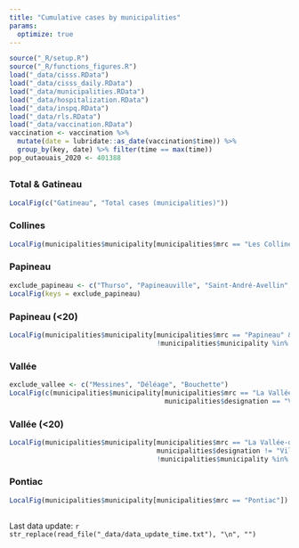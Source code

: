 ```yaml
---
title: "Cumulative cases by municipalities"
params: 
  optimize: true
---
```


```r
source("_R/setup.R")
source("_R/functions_figures.R")
load("_data/cisss.RData")
load("_data/cisss_daily.RData")
load("_data/municipalities.RData")
load("_data/hospitalization.RData")
load("_data/inspq.RData")
load("_data/rls.RData")
load("_data/vaccination.RData")
vaccination <- vaccination %>% 
  mutate(date = lubridate::as_date(vaccination$time)) %>% 
  group_by(key, date) %>% filter(time == max(time)) 
pop_outaouais_2020 <- 401388
```

## {.tabset .tabset-fade .tabset-pills}

### Total & Gatineau
```r
LocalFig(c("Gatineau", "Total cases (municipalities)"))
```

### Collines
```r
LocalFig(municipalities$municipality[municipalities$mrc == "Les Collines-de-l'Outaouais"])
```

### Papineau
```r
exclude_papineau <- c("Thurso", "Papineauville", "Saint-André-Avellin", "Chénéville","Ripon", "Montebello")
LocalFig(keys = exclude_papineau)
```

### Papineau (<20)
```r
LocalFig(municipalities$municipality[municipalities$mrc == "Papineau" & 
                                     !municipalities$municipality %in% exclude_papineau])
```

### Vallée
```r
exclude_vallee <- c("Messines", "Déléage", "Bouchette")
LocalFig(c(municipalities$municipality[municipalities$mrc == "La Vallée-de-la-Gatineau" & 
                                       municipalities$designation == "Ville"], exclude_vallee))
```

### Vallée (<20)
```r
LocalFig(municipalities$municipality[municipalities$mrc == "La Vallée-de-la-Gatineau" & 
                                     municipalities$designation != "Ville" & 
                                     !municipalities$municipality %in% exclude_vallee])
```

### Pontiac
```r
LocalFig(municipalities$municipality[municipalities$mrc == "Pontiac"])
```

##

Last data update: `r str_replace(read_file("_data/data_update_time.txt"), "\n", "")`
